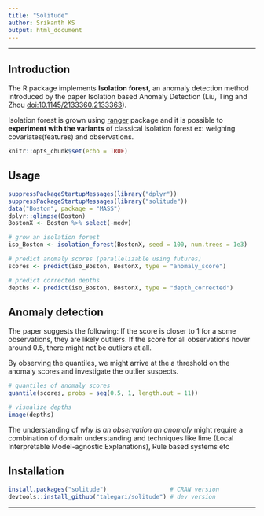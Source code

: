 ```yaml
---
title: "Solitude"
author: Srikanth KS
output: html_document
---
```


----

## Introduction

The R package implements **Isolation forest**, an anomaly detection method introduced by the paper Isolation based Anomaly Detection (Liu, Ting and Zhou <doi:10.1145/2133360.2133363>).

Isolation forest is grown using [ranger](https://cran.r-project.org/package=ranger) package and it is possible to **experiment with the variants** of classical isolation forest ex: weighing covariates(features) and observations.


```r
knitr::opts_chunk$set(echo = TRUE)
```

## Usage

```r
suppressPackageStartupMessages(library("dplyr"))
suppressPackageStartupMessages(library("solitude"))
data("Boston", package = "MASS")
dplyr::glimpse(Boston)
BostonX <- Boston %>% select(-medv)
```


```r
# grow an isolation forest
iso_Boston <- isolation_forest(BostonX, seed = 100, num.trees = 1e3)

# predict anomaly scores (parallelizable using futures)
scores <- predict(iso_Boston, BostonX, type = "anomaly_score")

# predict corrected depths
depths <- predict(iso_Boston, BostonX, type = "depth_corrected")
```

## Anomaly detection

The paper suggests the following: If the score is closer to 1 for a some observations, they are likely outliers. If the score for all observations hover around 0.5, there might not be outliers at all.

By observing the quantiles, we might arrive at the a threshold on the anomaly scores and investigate the outlier suspects.

```r
# quantiles of anomaly scores
quantile(scores, probs = seq(0.5, 1, length.out = 11))

# visualize depths
image(depths)
```

The understanding of *why is an observation an anomaly* might require a combination of domain understanding and techniques like lime (Local Interpretable Model-agnostic Explanations), Rule based systems etc

## Installation

```r
install.packages("solitude")                  # CRAN version
devtools::install_github("talegari/solitude") # dev version
```

----
